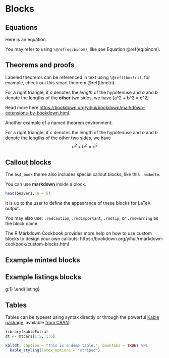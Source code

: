 # Blocks

## Equations

Here is an equation.

\begin{equation} 
  f\left(k\right) = \binom{n}{k} p^k\left(1-p\right)^{n-k}
  (\#eq:binom)
\end{equation} 

You may refer to using `\@ref(eq:binom)`, like see Equation \@ref(eq:binom).


## Theorems and proofs

Labeled theorems can be referenced in text using `\@ref(thm:tri)`, for example, check out this smart theorem \@ref(thm:tri).

::: {.theorem #tri}
For a right triangle, if $c$ denotes the *length* of the hypotenuse
and $a$ and $b$ denote the lengths of the **other** two sides, we have
\[a^2 + b^2 = c^2\]
:::

Read more here <https://bookdown.org/yihui/bookdown/markdown-extensions-by-bookdown.html>.

Another example of a named theorem environment:

::: {.theorem name="Pythagorean theorem"}
For a right triangle, if $c$ denotes the length of the hypotenuse
and $a$ and $b$ denote the lengths of the other two sides, we have
$$a^2 + b^2 = c^2$$
:::

## Callout blocks


The `bs4_book` theme also includes special callout blocks, like this `.rmdnote`.

::: {.rmdnote}
You can use **markdown** inside a block.

```r
head(beaver1, n = 5)
```

:::

It is up to the user to define the appearance of these blocks for LaTeX output. 

You may also use: `.rmdcaution`, `.rmdimportant`, `.rmdtip`, or `.rmdwarning` as the block name.


The R Markdown Cookbook provides more help on how to use custom blocks to design your own callouts: https://bookdown.org/yihui/rmarkdown-cookbook/custom-blocks.html

## Example minted blocks


\begin{minted}[fontsize=\small]{python}
# Example code
import numpy as np
import pandas as pd

print("This is an example string")
\end{minted}


## Example listings blocks

\begin{listing}[!htb]
\begin{minted}[]{python}
from ml_fingerprint import ml_fingerprint, example_models
from Crypto.PublicKey import RSA
from datetime import datetime
# Generamos el par de claves público-privadas
key = RSA.generate(2048)
private_key = key
public_key = key.publickey()
# Insertamos las funciones de firma y verificación en los modelos de Scikit-learn
ml_fingerprint.decorate_base_estimator()
# Obtenemos el modelo de nuestro módulo de modelos de ejemplo y lo firmamos
model, scores = example_models.rain_classifier()
model.sign(private_key)
# Subimos el modelo al servidor
rem.insert_model(model, "rain_australia", True, "classification", scores,\
    "1.0.0", {}, datetime.now(), "Predictor de lluvia en Australia")
# Descargamos el modelo del servidor
server_model = rem.get_model("rain_australia", public_key)
\end{minted}
\caption{Código para el caso de ejemplo del modelo de clasifiación de lluvia en Australia.}
\label{listing:1}
\end{listing}

## Tables

Tables can be typeset using \LaTeX syntax directly or through the powerful
[Kable package](https://haozhu233.github.io/kableExtra/awesome_table_in_pdf.pdf),
available [from CRAN](https://cran.r-project.org/web/packages/kableExtra/index.html).

```r
library(kableExtra)
dt <- mtcars[1:5, 1:6]

kbl(dt, caption = "This is a demo table.", booktabs = TRUE) %>%
  kable_styling(latex_options = "striped")
```

